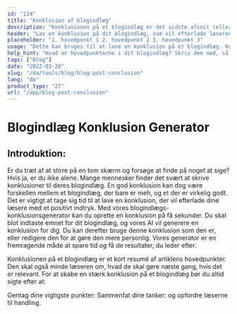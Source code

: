 ```yaml
---
id: "124"
title: "Konklusion af blogindlæg"
description: "Konklusionen på et blogindlæg er det sidste afsnit (eller to), der afslutter hele indlægget. Det bør gentage de vigtigste punkter i indlægget, efterlade læseren med en sidste tanke og måske endda indeholde en opfordring til handling."
header: "Lav en konklusion på dit blogindlæg, som vil efterlade læseren med en sidste tanke."
placeholder: "1. hovedpunkt 1 2. hovedpunkt 2 3. hovedpunkt 3"
usage: "Dette kan bruges til at lave en konklusion på et blogindlæg. Konklusionen skal gentage de vigtigste punkter i indlægget, efterlade læseren med en sidste tanke og måske endda indeholde en opfordring til handling."
help_hint: "Hvad er hovedpunkterne i dit blogindlæg? Skriv dem ned, så laver vi en konklusion ud af dem."
tags: ["Blog"]
date: "2022-03-28"
slug: "/da/tools/blog/blog-post-conclusion"
lang: "da"
product_type: "27"
url: "/app/blog-post-conclusion"
---
```


# Blogindlæg Konklusion Generator

## Introduktion:

Er du træt af at stirre på en tom skærm og forsøge at finde på noget at sige? Hvis ja, er du ikke alene. Mange mennesker finder det svært at skrive konklusioner til deres blogindlæg. En god konklusion kan dog være forskellen mellem et blogindlæg, der bare er meh, og et der er virkelig godt. Det er vigtigt at tage sig tid til at lave en konklusion, der vil efterlade dine læsere med et positivt indtryk. Med vores blogindlægs-konklusionsgenerator kan du oprette en konklusion på få sekunder. Du skal blot indtaste emnet for dit blogindlæg, og vores AI vil generere en konklusion for dig. Du kan derefter bruge denne konklusion som den er, eller redigere den for at gøre den mere personlig. Vores generator er en fremragende måde at spare tid og få de resultater, du leder efter.

Konklusionen på et blogindlæg er et kort resumé af artiklens hovedpunkter. Den skal også minde læseren om, hvad de skal gøre næste gang, hvis det er relevant. For at skabe en stærk konklusion på et blogindlæg bør du altid sigte efter at:

Gentag dine vigtigste punkter: Sammenfat dine tanker: og opfordre læserne til handling.
